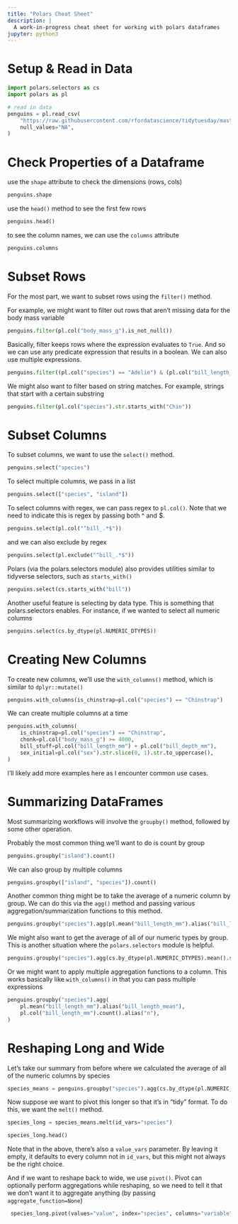 ```yaml
---
title: "Polars Cheat Sheet"
description: |
  A work-in-progress cheat sheet for working with polars dataframes
jupyter: python3
---
```


# Setup & Read in Data

```python
import polars.selectors as cs
import polars as pl

# read in data
penguins = pl.read_csv(
    "https://raw.githubusercontent.com/rfordatascience/tidytuesday/master/data/2020/2020-07-28/penguins.csv",
    null_values="NA",
)
```


# Check Properties of a Dataframe

use the `shape` attribute to check the dimensions (rows, cols)

```python
penguins.shape
```

use the `head()` method to see the first few rows

```python
penguins.head()
```

to see the column names, we can use the `columns` attribute

```python
penguins.columns
```

# Subset Rows

For the most part, we want to subset rows using the `filter()` method.

For example, we might want to filter out rows that aren't missing data for the body mass variable

```python
penguins.filter(pl.col("body_mass_g").is_not_null())
```


Basically, filter keeps rows where the expression evaluates to `True`. And so we can use any predicate expression that results in a boolean. We can also use multiple expressions.

```python
penguins.filter((pl.col("species") == "Adelie") & (pl.col("bill_length_mm") >= 39.0))
```

We might also want to filter based on string matches. For example, strings that start with a certain substring

```python
penguins.filter(pl.col("species").str.starts_with("Chin"))
```

# Subset Columns

To subset columns, we want to use the `select()` method.

```python
penguins.select("species")
```

To select multiple columns, we pass in a list

```python
penguins.select(["species", "island"])
```

To select columns with regex, we can pass regex to `pl.col()`. Note that we need to indicate this is regex by passing both ^ and $.

```python
penguins.select(pl.col("^bill_.*$"))
```

and we can also exclude by regex

```python
penguins.select(pl.exclude("^bill_.*$"))
```

Polars (via the polars.selectors module) also provides utilities similar to tidyverse selectors, such as `starts_with()`

```python
penguins.select(cs.starts_with("bill"))
```

Another useful feature is selecting by data type. This is something that polars.selectors enables. For instance, if we wanted to select all numeric columns

```python
penguins.select(cs.by_dtype(pl.NUMERIC_DTYPES))
```

# Creating New Columns

To create new columns, we'll use the `with_columns()` method, which is similar to `dplyr::mutate()`

```python
penguins.with_columns(is_chinstrap=pl.col("species") == "Chinstrap")
```

We can create multiple columns at a time

```python
penguins.with_columns(
    is_chinstrap=pl.col("species") == "Chinstrap",
    chonk=pl.col("body_mass_g") >= 4000,
    bill_stuff=pl.col("bill_length_mm") + pl.col("bill_depth_mm"),
    sex_initial=pl.col("sex").str.slice(0, 1).str.to_uppercase(),
)
```

I'll likely add more examples here as I encounter common use cases.

# Summarizing DataFrames

Most summarizing workflows will involve the `groupby()` method, followed by some other operation.

Probably the most common thing we'll want to do is count by group

```python
penguins.groupby("island").count()
```

We can also group by multiple columns

```python
penguins.groupby(["island", "species"]).count()
```

Another common thing might be to take the average of a numeric column by group. We can do this via the `agg()` method and passing various aggregation/summarization functions to this method.

```python
penguins.groupby("species").agg(pl.mean("bill_length_mm").alias("bill_length_mean"))
```

We might also want to get the average of all of our numeric types by group. This is another situation where the `polars.selectors` module is helpful.

```python
penguins.groupby("species").agg(cs.by_dtype(pl.NUMERIC_DTYPES).mean().suffix("_mean"))
```

Or we might want to apply multiple aggregation functions to a column. This works basically like `with_columns()` in that you can pass multiple expressions

```python
penguins.groupby("species").agg(
    pl.mean("bill_length_mm").alias("bill_length_mean"),
    pl.col("bill_length_mm").count().alias("n"),
)
```

# Reshaping Long and Wide

Let's take our summary from before where we calculated the average of all of the numeric columns by species

```python
species_means = penguins.groupby("species").agg(cs.by_dtype(pl.NUMERIC_DTYPES).mean())
```

Now suppose we want to pivot this longer so that it's in "tidy" format. To do this, we want the `melt()` method.

```python
species_long = species_means.melt(id_vars="species")

species_long.head()
```

Note that in the above, there's also a `value_vars` parameter. By leaving it empty, it defaults to every column not in `id_vars`, but this might not always be the right choice.

And if we want to reshape back to wide, we use `pivot()`. Pivot can optionally perform aggregations while reshaping, so we need to tell it that we don't want it to aggregate anything (by passing `aggregate_function=None`)

```python
 species_long.pivot(values="value", index="species", columns="variable", aggregate_function=None)
```

